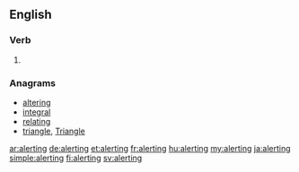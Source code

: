 ==English==

===Verb===
{{head|en|present participle}}

# {{present participle of|alert|lang=en}}

===Anagrams===
* [[altering#English|altering]]
* [[integral#English|integral]]
* [[relating#English|relating]]
* [[triangle#English|triangle]], [[Triangle#English|Triangle]]

[[ar:alerting]]
[[de:alerting]]
[[et:alerting]]
[[fr:alerting]]
[[hu:alerting]]
[[my:alerting]]
[[ja:alerting]]
[[simple:alerting]]
[[fi:alerting]]
[[sv:alerting]]